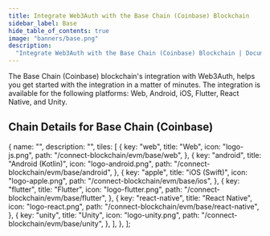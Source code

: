 ```yaml
---
title: Integrate Web3Auth with the Base Chain (Coinbase) Blockchain
sidebar_label: Base
hide_table_of_contents: true
image: "banners/base.png"
description:
  "Integrate Web3Auth with the Base Chain (Coinbase) Blockchain | Documentation - Web3Auth"
---
```



<SEO
  title="Integrate Web3Auth with the Base Chain (Coinbase) Blockchain"
  description="Integrate Web3Auth with the Base Chain (Coinbase) Blockchain | Documentation - Web3Auth"
  image="https://web3auth.io/docs/banners/base.png"
  slug="/connect-blockchain/evm/base"
/>

The Base Chain (Coinbase) blockchain's integration with Web3Auth, helps you get started with the
integration in a matter of minutes. The integration is available for the following platforms: Web,
Android, iOS, Flutter, React Native, and Unity.

## Chain Details for Base Chain (Coinbase)

<ChainDetailsBase />

  {
    name: "",
    description: "",
    tiles: [
      {
        key: "web",
        title: "Web",
        icon: "logo-js.png",
        path: "/connect-blockchain/evm/base/web",
      },
      {
        key: "android",
        title: "Android (Kotlin)",
        icon: "logo-android.png",
        path: "/connect-blockchain/evm/base/android",
      },
      {
        key: "apple",
        title: "iOS (Swift)",
        icon: "logo-apple.png",
        path: "/connect-blockchain/evm/base/ios",
      },
      {
        key: "flutter",
        title: "Flutter",
        icon: "logo-flutter.png",
        path: "/connect-blockchain/evm/base/flutter",
      },
      {
        key: "react-native",
        title: "React Native",
        icon: "logo-react.png",
        path: "/connect-blockchain/evm/base/react-native",
      },
      {
        key: "unity",
        title: "Unity",
        icon: "logo-unity.png",
        path: "/connect-blockchain/evm/base/unity",
      },
    ],
  },
];

<Tiles tileGroups={Base} />
